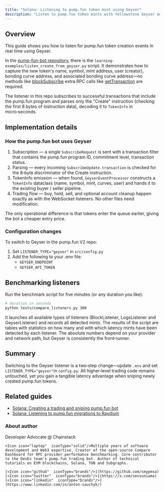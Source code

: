 ```yaml
---
title: "Solana: Listening to pump.fun token mint using Geyser"
description: "Listen to pump.fun token mints with Yellowstone Geyser and Chainstack. Monitor real-time token creation events using gRPC streaming for reliable bot development."
---
```


## Overview

This guide shows you how to listen for pump.fun token creation events in real time using Geyser.

In the [pump-fun-bot repository](https://github.com/chainstacklabs/pump-fun-bot/tree/refactored/main-v2), there is the `learning-examples/listen_create_from_geyser.py` script. It demonstrates how to capture the new token's name, symbol, mint address, user (creator), bonding curve address, and associated bonding curve address—no methods like [blockSubscribe](ref:blocksubscribe-solana) extra RPC calls like [getTransaction](ref:gettransaction) are required.

The listener in this repo subscribes to successful transactions that include the pump.fun program and parses only the "Create" instruction (checking the first 8 bytes of instruction data), decoding it to `TokenInfo` in micro‑seconds.

## Implementation details

### How the pump.fun bot uses Geyser

1. Subscription — a single `SubscribeRequest` is sent with a transaction filter that contains the pump.fun program ID, commitment level, transaction status.
2. Parsing — every incoming `SubscribeUpdate.transaction` is checked for the 8‑byte discriminator of the Create instruction.
3. TokenInfo emission — when found, `GeyserEventProcessor` constructs a `TokenInfo` dataclass (name, symbol, mint, curves, user) and hands it to the existing buyer / seller pipeline.
4. Trading flow — buy, hold, sell, and optional account cleanup happen exactly as with the WebSocket listeners. No other files need modification.

The only operational difference is that tokens enter the queue earlier, giving the bot a cheaper entry price.

### Configuration changes

To switch to Geyser in the pump.fun V2 repo:

1. Set `LISTENER_TYPE="geyser"` in `src/config.py`
2. Add the following to your .env file:
   - `GEYSER_ENDPOINT`
   - `GEYSER_API_TOKEN`

<Signup />

## Benchmarking listeners

Run the benchmark script for five minutes (or any duration you like):

```bash
# duration in seconds
python tests/compare_listeners.py 300
```

It launches all available types of listeners (BlockListener, LogsListener and GeyserListener) and records all detected mints. The results of the script are tables with statistics on how many and with which latency mints have been detected by each listener. The absolute numbers depend on your provider and network path, but Geyser is consistently the front‑runner.

## Summary

Switching to the Geyser listener is a two‑step change—update `.env` and set `LISTENER_TYPE="geyser"`in `config.py`. All higher‑level trading code remains untouched, yet you gain a tangible latency advantage when sniping newly created pump.fun tokens.

## Related guides

- [Solana: Creating a trading and sniping pump.fun bot](/docs/solana-creating-a-pumpfun-bot)
- [Solana: Listening to pump.fun migrations to Raydium](/docs/solana-listening-to-pumpfun-migrations-to-raydium)

### About author

<CardGroup>
  <Card title="Anton Sauchyk" img="/images/docs/profile_images/1817926677730664448/3nNn0T2p_400x400.jpg">
    <Icon icon="code"  iconType="solid"/>Developer Advocate @ Chainstack

    <Icon icon="laptop"  iconType="solid"/>Multiple years of software development and Web3 expertise. Creator of the open-source Compare Dashboard for RPC provider performance benchmarking. Core contributor to the DevEx team's pump.fun trading bot. Author of technical tutorials on EVM blockchains, Solana, TON and Subgraphs.

    [<Icon icon="github"  iconType="brands"/>](https://github.com/smypmsa)
    [<Icon icon="twitter"  iconType="brands"/>](https://x.com/sensuniama)
    [<Icon icon="linkedin"  iconType="brands"/>](https://www.linkedin.com/in/anton-sauchyk/)
  </Card>
</CardGroup>